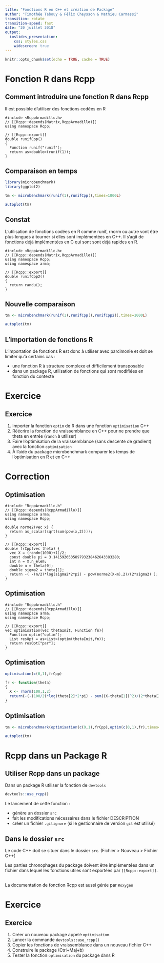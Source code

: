 ```yaml
---
title: "Fonctions R en C++ et création de Package"
author: "Timothée Tabouy & Félix Cheysson & Mathieu Carmassi"
transition: rotate
transition-speed: fast
date: "20 juillet 2018"
output: 
  ioslides_presentation:
    css: styles.css
    widescreen: true
---
```



```r
knitr::opts_chunk$set(echo = TRUE, cache = TRUE)
```

Fonction R dans Rcpp
========================================================

## Comment introduire une fonction R dans Rcpp

Il est possible d'utiliser des fonctions codées en R
```Rcpp
#include <RcppArmadillo.h>
// [[Rcpp::depends(Matrix,RcppArmadillo)]]
using namespace Rcpp;

// [[Rcpp::export]]
double runifCpp()
{
  Function runif("runif");
  return as<double>(runif(1));
}

```

## Comparaison en temps

```r
library(microbenchmark)
library(ggplot2)

tm <- microbenchmark(runif(1),runifCpp(),times=1000L)
```

```r
autoplot(tm)
```

## Constat

L'utilisation de fonctions codées en R comme runif, rnorm ou autre vont être plus longues à tourner si elles sont implémentées en C++. Il s'agit de fonctions déjà implémentées en C qui sont sont déjà rapides en R.

```Rcpp
#include <RcppArmadillo.h>
// [[Rcpp::depends(Matrix,RcppArmadillo)]]
using namespace Rcpp;
using namespace arma;

// [[Rcpp::export]]
double runifCpp2()
{
  return randu();
}
```


## Nouvelle comparaison

```r
tm <- microbenchmark(runif(1),runifCpp(),runifCpp2(),times=1000L)
```

```r
autoplot(tm)
```


## L'importation de fonctions R

L'importation de fonctions R est donc à utiliser avec parcimonie et doit se limiter qu'à certains cas :

- une fonction R à structure complexe et difficilement transposable
- dans un package R, utilisation de fonctions qui sont modifiées en fonction du contexte

Exercice
========================================================

## Exercice

1. Importer la fonction `optim` de R dans une fonction `optimisation` C++
2. Réécrire la fonction de vraissemblance en C++ pour ne prendre que theta en entrée (`randn` à utiliser)
3. Faire l'optimisation de la vraissemblance (sans descente de gradient) avec la fonction `optimisation`
4. À l'aide du package microbenchmark comparer les temps de l'optimisation en R et en C++


Correction
========================================================

## Optimisation

```Rcpp
#include "RcppArmadillo.h"
// [[Rcpp::depends(RcppArmadillo)]]
using namespace arma;
using namespace Rcpp;
  
double norme2(vec x) {
  return as_scalar(sqrt(sum(pow(x,2))));
}

// [[Rcpp::export]]
double frCpp(vec theta) {
  vec X = (randn(1000)+1)/2;
  const double pi = 3.141592653589793238462643383280; 
  int n = X.n_elem;
  double m = theta[0];
  double sigma2 = theta[1];
  return -( -(n/2)*log(sigma2*2*pi) - pow(norme2(X-m),2)/(2*sigma2) ); 
}
```

## Optimisation

```Rcpp
#include "RcppArmadillo.h"
// [[Rcpp::depends(RcppArmadillo)]]
using namespace arma;
using namespace Rcpp;

// [[Rcpp::export]]
vec optimisation(vec thetaInit, Function fn){
  Function optim("optim");
  List resOpt = as<List>(optim(thetaInit,fn));
  return resOpt["par"];
}
```

## Optimisation
```r
optimisation(c(0,1),frCpp)
```

```r
fr <- function(theta)
{
  X <- rnorm(100,1,2)
  return(-(-(100/2)*log(theta[2]*2*pi) - sum((X-theta[1])^2)/(2*theta[2])))
}
```

## Optimisation

```r
tm <- microbenchmark(optimisation(c(0,1),frCpp),optim(c(0,1),fr),times=1000L)
```


```r
autoplot(tm)
```


Rcpp dans un Package R
========================================================

## Utiliser Rcpp dans un package

Dans un package R utiliser la fonction de `devtools`

```r
devtools::use_rcpp()
```

Le lancement de cette fonction : 

  - génère un dossier `src`
  - fait les modifications nécessaires dans le fichier DESCRIPTION
  - créer un fichier `.gitignore` (si le gestionnaire de version `git` est utilisé)

## Dans le dossier `src`

Le code C++ doit se situer dans le dossier `src`. (Fichier > Nouveau > Fichier C++)
<br>

Les parties chronophages du package doivent être implémentées dans un fichier dans lequel les fonctions utiles sont exportées par `[[Rcpp::export]]`.

<br>
La documentation de fonction Rcpp est aussi gérée par `Roxygen`


Exercice
========================================================


## Exercice

1. Créer un nouveau package appelé `optimisation`
2. Lancer la commande `devtools::use_rcpp()`
3. Copier les fonctions de vraissemblance dans un nouveau fichier C++
4. Construire le package (Ctrl+Maj+b)
5. Tester la fonction `optimisation` du package dans R

